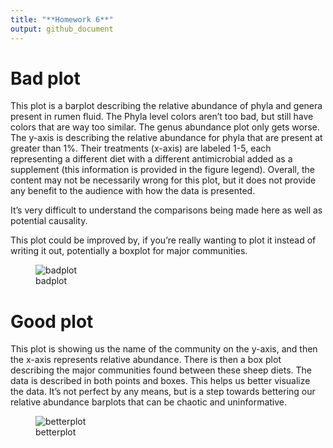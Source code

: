 ```yaml
---
title: "**Homework 6**"
output: github_document
---
```


# Bad plot

This plot is a barplot describing the relative abundance of phyla and genera present in rumen fluid. The Phyla level colors aren't too bad, but still have colors that are way too similar. The genus abundance plot only gets worse. The y-axis is describing the relative abundance for phyla that are present at greater than 1%. Their treatments (x-axis) are labeled 1-5, each representing a different diet with a different antimicrobial added as a supplement (this information is provided in the figure legend). Overall, the content may not be necessarily wrong for this plot, but it does not provide any benefit to the audience with how the data is presented. 

It's very difficult to understand the comparisons being made here as well as potential causality. 

This plot could be improved by, if you're really wanting to plot it instead of writing it out, potentially a boxplot for major communities. 

![badplot](https://github.com/Ilianora/MICR_475/blob/main/badplot.jpeg)

# Good plot 

This plot is showing us the name of the community on the y-axis, and then the x-axis represents relative abundance. There is then a box plot describing the major communities found between these sheep diets. The data is described in both points and boxes. This helps us better visualize the data. It's not perfect by any means, but is a step towards bettering our relative abundance barplots that can be chaotic and uninformative. 


![betterplot](https://github.com/Ilianora/MICR_475/blob/main/betterplot.jpeg)



